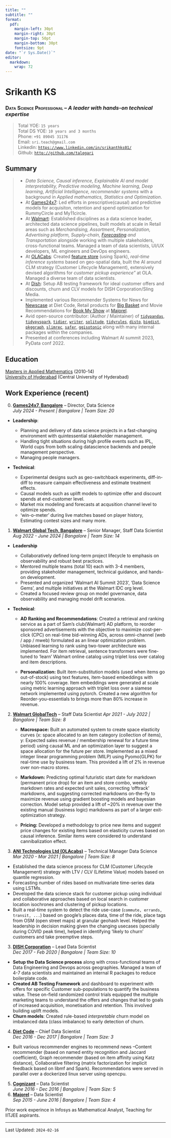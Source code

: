 ```yaml
---
title: ""
subtitle: ""
format: 
  pdf:
    margin-left: 30pt
    margin-right: 30pt
    margin-top: 50pt
    margin-bottom: 30pt
    fontsize: 9pt
date: "`r Sys.Date()`"
editor: 
  markdown: 
    wrap: 72
---
```


# Srikanth KS
### **[Data Science Professional]{.smallcaps}** -- *A leader with hands-on technical expertise*

> Total YOE: `15 years`  
> Total DS YOE: `10 years and 3 months`  
> Phone: `+91 89045 31176`  
> Email: `sri.teach@gmail.com`  
> Linkedin: [`https://www.linkedin.com/in/srikanthks01/`](https://www.linkedin.com/in/srikanthks01/)  
> Github: [`http://github.com/talegari`](http://github.com/talegari)

## Summary
>
- *Data Science, Causal inference, Explainable AI and model interpretability, Predictive modeling, Machine learning, Deep learning, Artificial Intelligence, recommender systems* with a background in *Applied mathematics, Statistics and Optimization*.
- At [Games24x7](https://www.games24x7.com/): Led efforts in prescriptive(causal) and predictive models for acquisiton, retention and spend optimization for RummyCircle and My11circle. 
- At [Walmart](https://tech.walmart.com/content/walmart-global-tech/en_us.html): Established disciplines as a data science leader, architected data science pipelines, built models at scale in Retail areas such as *Merchandising, Assortment, Personalization, Advertising platform, Supply-chain, [Forecasting](https://tech.Walmart.com/content/Walmart-global-tech/en_us/news/articles/centralized-forecasting-service.html) and Transportation* alongside working with multiple stakeholders, cross-functional teams. Managed a team of data scientists, UI/UX developers, ML engineers and DevOps engineers.
- At [OLACabs](https://www.olacabs.com/): Created [feature store](https://medium.com/@TechAtOla/why-and-how-we-built-a-feature-store-at-ola-5a3c9ae1969b) (using Spark), *real-time inference systems* based on geo-spatial data, built the AI around CLM strategy (Customer Lifecycle Management), extensively devised algorithms for *customer pickup experience"* at OLA. Managed a diverse team of data scientists.
- At [Dish](https://www.dish.com/): Setup AB testing framework for ideal customer offers and discounts, churn and CLV models for DISH Corporation/Sling Media.
- Implemented various Recommender Systems for News for [Newscase](https://www.newscase.com/) at Diet Code, Retail products for [Big Basket](https://www.bigbasket.com/) and Movie Recommendations for [Book My Show](https://in.bookmyshow.com/) at [Majorel](https://www.majorel.com/).
- Avid open-source contributor: (Author / Maintainer) of [`tidypandas`](https://pypi.org/project/tidypandas/), [`tidypyspark`](https://pypi.org/project/tidypyspark/), [`tidier`](https://cran.r-project.org/package=tidier),
[`writer`](https://cran.r-project.org/package=writer),
[`solitude`](https://cran.r-project.org/package=solitude), [`tidyrules`](https://cran.r-project.org/package=tidyrules), [`disto`](https://cran.r-project.org/package=disto),
[`bigdist`](https://cran.r-project.org/package=bigdist),
[`pkggraph`](https://cran.r-project.org/package=pkggraph),
[`slimrec`](https://cran.r-project.org/package=slimrec),
[`safer`](https://cran.r-project.org/package=safer),
[`ggisotonic`](https://cran.r-project.org/package=ggisotonic) along with many internal packages within the companies.
- Presented at conferences including Walmart AI summit 2023, PyData conf 2022.

## Education

[Masters in Applied Mathematics](http://mathstat.uohyd.ac.in/programmes-offered-school) (2010-14)  
[University of Hyderabad](https://uohyd.ac.in/) (Central University of Hyderabad)

## Work Experience (recent)

0. [**Games24x7, Bangalore**]{.underline} -- Director, Data Science   
*July 2024 - Present | Bangalore | Team Size: 20*
  
  - **Leadership**:
  
    - Planning and delivery of data science projects in a fast-changing environment with quintessential stakeholder management.
    - Handling tight situations during high profile events such as IPL, World cups from both scaling datascience backends and people management perspective.
    - Managing people managers.
  
  - **Technical**:
  
    - Experimental designs such as geo-switchback experiments, diff-in-diff to measure campain effectiveness and estimate treatment effects.
    - Causal models such as uplift models to optimize offer and discount spends at end-customer level.
    - Market mix modeling and forecasts at acqusition channel level to optimize spends.
    - 'win-o-meter' during live matches based on player history, Estimating contest sizes and many more.

1. [**Walmart Global Tech, Bangalore**]{.underline} -- Senior Manager, Staff Data Scientist   
*Aug 2022 - June 2024 | Bangalore | Team Size: 14*

  - **Leadership**
    - Collaboratively defined long-term project lifecycle to emphasis on observability and robust best practices.
    - Mentored multiple teams (total 10) each with 3-4 members, providing stakeholder management, technical guidance, and hands-on development.
    - Presented and organized 'Walmart AI Summit 2023', 'Data Science Gems', and multiple initiatives at the Walmart IDC org level.
    - Created a focused review group on model governance, data observability and managing model drift scenarios.

  - **Technical**:
  
      - **AD Ranking and Recommendations**: Created a retrieval and ranking service as a part of Sam's club(Walmart) AD platform, to reorder sponsored advertisements with the objective to maximize cost-per-click (CPC) on real-time bid-winning ADs, across omni-channel (web / app / mweb) formulated as an linear optimization problem. Unbiased learning to rank using two-tower architecture was implemented. For item retrieval, sentence transformers were fine-tuned to 'learn' Walmart online catalog using triplet loss over catalog and item descriptions.
      
      - **Personalization:** Built item-substitution models (used when items go out-of-stock) using text features, item-based embeddings with nearly 100% coverage. Item embeddings were generated at scale using metric learning approach with triplet loss over a siamese network implemented using pytorch. Created a new algorithm for Reorder-you-essentials to brings more than 80\% increase in revenue.

2. [**Walmart GlobalTech**]{.underline} -- Staff Data Scientist
*Apr 2021 - July 2022 | Bangalore | Team Size: 8*

    - **Macrospace:** Built an automated system to create space elasticity curves (x: space allocated to an item category (collection of items), y: Expected sales revenue / membership renewal for a future time period) using causal ML and an optimization layer to suggest a space allocation for the future per store. Implemented as a mixed integer linear programming problem (MILP) using Pyomo(GLPK) for real-time use by business team. This provided a lift of 2% in revenue over non-macro stores.
    
    - **Markdown:** Predicting optimal futuristic start date for markdown (permanent price drop) for an item and store combo, weekly markdown rates and expected unit sales, correcting 'offtrack' markdowns, and suggesting corrected markdowns on-the-fly to maximize revenue using gradient boosting models and bayesian correction. Model setup provided a lift of ~20% in revenue over the existing manual (business logic) markdowns as part of a larger exit-optimization strategy. 

    - **Pricing:** Developed a methodology to price new items and suggest price changes for existing items based on elasticity curves based on causal inference. Similar items were considered to understand cannibalization effect.


2. [**ANI Technologies Ltd (OLAcabs)**]{.underline} -- Technical Manager Data Science   
*Mar 2020 - Mar 2021 | Bangalore | Team Size: 8*

  - Established the data science process for CLM (Customer Lifecycle Management) strategy with LTV / CLV (Lifetime Value) models based on quantile regression.
  - Forecasting number of rides based on multivariate time-series data using LSTMs.
  - Developed the data science stack for customer pickup using individual and collaborative approaches based on local search in customer location isochrones and clustering of pickup locations.
  - Built a real-time system to detect the ride use-case (`commute, errands, transit, ...`) based on google's places data, time of the ride, place tags from OSM (open street maps) at granular geohash level. Helped the leadership in decision making given the changing usecases (specially during COVID peak time), helped in identifying 'likely to churn' customers and take preemptive steps.

3. [**DISH Corporation**]{.underline} -- Lead Data Scientist  
*Dec 2017 - Feb 2020 | Bangalore | Team Size: 10*

  - **Setup the Data Science process** along with cross-functional teams of Data Engineering and Devops across geographies. Managed a team of 4-7 data scientists and maintained an internal R packages to reduce boilerplate code.
  - **Created AB Testing Framework** and dashboard to experiment with offers for specific Customer sub-populations to quantify the business value. These on-field randomized control trials equipped the multiple marketing teams to understand the offers and changes that led to goals of increased acquisition, monetisation and retention. This involved building uplift models.
  - **Churn models**: Created rule-based *interpretable* churn model on imbalanced data (class imbalance) to early detection of churn.
  
4. [**Diet Code**]{.underline} -- Chief Data Scientist  
*Dec 2016 - Dec 2017 | Bangalore | Team Size: 3*

  - Built various recommender engines to recommend news --Content recommender (based on named entity recognition and Jaccard coefficient), Graph recommender (based on item affinity using Katz distance), Collaborative filtering (matrix factorization for implicit feedback based on libmf and Spark). Recommendations were served in parallel over a dockerized linux server using opencpu.

5. [**Cognizant**]{.underline} -- Data Scientist  
*June 2016 - Dec 2016 | Bangalore | Team Size: 5*
6. [**Majorel**]{.underline} -- Data Scientist  
*Sep 2015 - June 2016 | Bangalore | Team Size: 4*

Prior work experince in Infosys as Mathematical Analyst, Teaching for IITJEE aspirants.

----

Last Updated: `2024-02-16`
